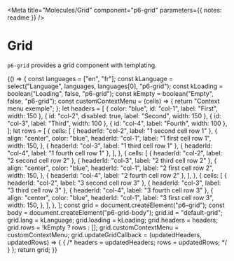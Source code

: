 
<Meta
  title="Molecules/Grid"
  component="p6-grid"
  parameters={{ notes: readme }}
/>

# Grid

`p6-grid` provides a grid component with templating.

<Preview>
  <Story name="Default" height="300px" decorators={[withKnobs]}>
    {() => {
      const languages = ["en", "fr"];
      const kLanguage = select("Language", languages, languages[0], "p6-grid");
      const kLoading = boolean("Loading", false, "p6-grid");
      const kEmpty = boolean("Empty", false, "p6-grid");
      const customContextMenu = (cells) => {
        return "Context menu exemple";
      };
      let headers = [
        { color: "blue", id: "col-1", label: "First", width: 150 },
        { id: "col-2", disabled: true, label: "Second", width: 150 },
        { id: "col-3", label: "Third", width: 100 },
        { id: "col-4", label: "Fourth", width: 100 },
      ];
      let rows = [
        {
          cells: [
            { headerId: "col-2", label: "1 second cell row 1" },
            {
              align: "center",
              color: "blue",
              headerId: "col-1",
              label: "1 first cell row 1",
              width: 150,
            },
            { headerId: "col-3", label: "1 third cell row 1" },
            { headerId: "col-4", label: "1 fourth cell row 1" },
          ],
        },
        {
          cells: [
            { headerId: "col-2", label: "2 second cell row 2" },
            { headerId: "col-3", label: "2 third cell row 2" },
            {
              align: "center",
              color: "blue",
              headerId: "col-1",
              label: "2 first cell row 2",
              width: 150,
            },
            { headerId: "col-4", label: "2 fourth cell row 2" },
          ],
        },
        {
          cells: [
            { headerId: "col-2", label: "3 second cell row 3" },
            { headerId: "col-3", label: "3 third cell row 3" },
            { headerId: "col-4", label: "3 fourth cell row 3" },
            {
              align: "center",
              color: "blue",
              headerId: "col-1",
              label: "3 first cell row 3",
              width: 150,
            },
          ],
        },
      ];
      const grid = document.createElement("p6-grid");
      const body = document.createElement("p6-grid-body");
      grid.id = "default-grid";
      grid.lang = kLanguage;
      grid.loading = kLoading;
      grid.headers = headers;
      grid.rows = !kEmpty ? rows : [];
      grid.customContextMenu = customContextMenu;
      grid.updateGridCallback = (updatedHeaders, updatedRows) => {
        {
          /* headers = updatedHeaders;
        rows = updatedRows; */
        }
      };
      return grid;
    }}
  </Story>
</Preview>
